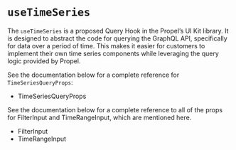 
<Meta title="Hooks/useTimeSeries" /> 

# `useTimeSeries`

The `useTimeSeries` is a proposed Query Hook in the Propel’s UI Kit library. It is designed to abstract the code for querying 
the GraphQL API, specifically for data over a period of time. This makes it easier for customers to implement their own time series components 
while leveraging the query logic provided by Propel. 

<SourceCode of={useTimeSeriesStories.TimeSeriesChart} shown />

See the documentation below for a complete reference for `TimeSeriesQueryProps`:

- <LinkTo kind="API/TimeSeriesQueryProps" story="overview">
    TimeSeriesQueryProps
  </LinkTo>

See the documentation below for a complete reference to all of the props for FilterInput and TimeRangeInput, which are mentioned here.

- <LinkTo kind="API/FilterInput" story="overview">
    FilterInput
  </LinkTo>
- <LinkTo kind="API/TimeRangeInput" story="overview">
    TimeRangeInput
  </LinkTo>